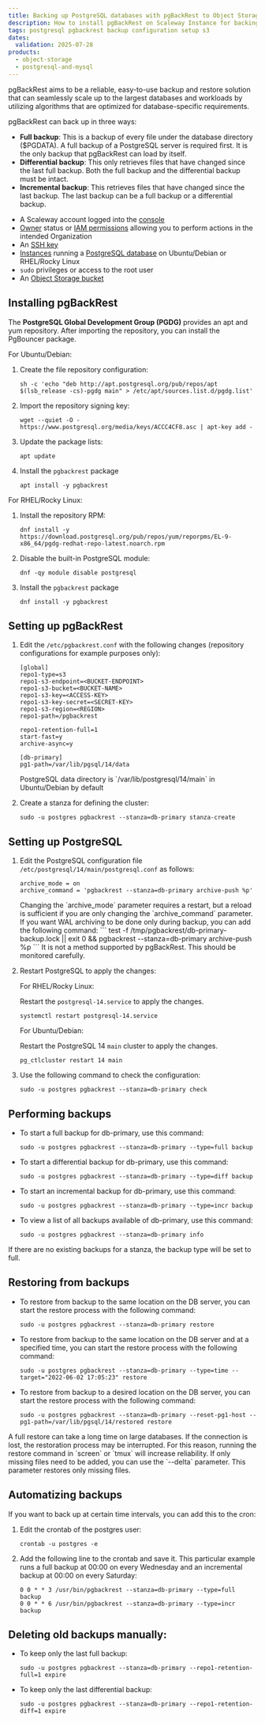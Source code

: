 ```yaml
---
title: Backing up PostgreSQL databases with pgBackRest to Object Storage
description: How to install pgBackRest on Scaleway Instance for backing up PostgreSQL databases to Object Storage
tags: postgresql pgbackrest backup configuration setup s3
dates:
  validation: 2025-07-28
products:
  - object-storage
  - postgresql-and-mysql
---
```



pgBackRest aims to be a reliable, easy-to-use backup and restore solution that can seamlessly scale up to the largest databases and workloads by utilizing algorithms that are optimized for database-specific requirements.

pgBackRest can back up in three ways:
- **Full backup**: This is a backup of every file under the database directory ($PGDATA). A full backup of a PostgreSQL server is required first. It is the only backup that pgBackRest can load by itself.
- **Differential backup**: This only retrieves files that have changed since the last full backup. Both the full backup and the differential backup must be intact.
- **Incremental backup**: This retrieves files that have changed since the last backup. The last backup can be a full backup or a differential backup.

<Requirements />

- A Scaleway account logged into the [console](https://console.scaleway.com)
- [Owner](/iam/concepts/#owner) status or [IAM permissions](/iam/concepts/#permission) allowing you to perform actions in the intended Organization
- An [SSH key](/organizations-and-projects/how-to/create-ssh-key/)
- [Instances](/instances/how-to/create-an-instance/) running a [PostgreSQL database](/tutorials/install-postgresql/) on Ubuntu/Debian or RHEL/Rocky Linux
- `sudo` privileges or access to the root user
- An [Object Storage bucket](/object-storage/quickstart/)

## Installing pgBackRest

The **PostgreSQL Global Development Group (PGDG)** provides an apt and yum repository. After importing the repository, you can install the PgBouncer package.

For Ubuntu/Debian:
1. Create the file repository configuration:
    ```
    sh -c 'echo "deb http://apt.postgresql.org/pub/repos/apt $(lsb_release -cs)-pgdg main" > /etc/apt/sources.list.d/pgdg.list'
    ```
2. Import the repository signing key:
    ```
    wget --quiet -O - https://www.postgresql.org/media/keys/ACCC4CF8.asc | apt-key add -
    ```
3. Update the package lists:
    ```
    apt update
    ```
4. Install the `pgbackrest` package
    ```
    apt install -y pgbackrest
    ```

For RHEL/Rocky Linux:
1. Install the repository RPM:
    ```
    dnf install -y https://download.postgresql.org/pub/repos/yum/reporpms/EL-9-x86_64/pgdg-redhat-repo-latest.noarch.rpm
    ```
2. Disable the built-in PostgreSQL module:
    ```
    dnf -qy module disable postgresql
    ```
3. Install the `pgbackrest` package
    ```
    dnf install -y pgbackrest
    ```

## Setting up pgBackRest

1. Edit the `/etc/pgbackrest.conf` with the following changes (repository configurations for example purposes only):
    ```
    [global]
    repo1-type=s3
    repo1-s3-endpoint=<BUCKET-ENDPOINT>
    repo1-s3-bucket=<BUCKET-NAME>
    repo1-s3-key=<ACCESS-KEY>
    repo1-s3-key-secret=<SECRET-KEY>
    repo1-s3-region=<REGION>
    repo1-path=/pgbackrest

    repo1-retention-full=1
    start-fast=y
    archive-async=y

    [db-primary]
    pg1-path=/var/lib/pgsql/14/data
    ```

    <Message type="note">
      PostgreSQL data directory is `/var/lib/postgresql/14/main` in Ubuntu/Debian by default
    </Message>
2. Create a stanza for defining the cluster:
    ```
    sudo -u postgres pgbackrest --stanza=db-primary stanza-create
    ```

## Setting up PostgreSQL

1. Edit the PostgreSQL configuration file `/etc/postgresql/14/main/postgresql.conf` as follows:
    ```
    archive_mode = on
    archive_command = 'pgbackrest --stanza=db-primary archive-push %p'
    ```

    <Message type="note">
      Changing the `archive_mode` parameter requires a restart, but a reload is sufficient if you are only changing the `archive_command` parameter.
    </Message>

    <Message type="note">
      If you want WAL archiving to be done only during backup, you can add the following command:
      ```
      test -f /tmp/pgbackrest/db-primary-backup.lock || exit 0 && pgbackrest --stanza=db-primary archive-push %p
      ```
      It is not a method supported by pgBackRest. This should be monitored carefully.
    </Message>
2. Restart PostgreSQL to apply the changes:

    For RHEL/Rocky Linux:

    Restart the `postgresql-14.service` to apply the changes.
    ```
    systemctl restart postgresql-14.service
    ```

    For Ubuntu/Debian:

    Restart the PostgreSQL 14 `main` cluster to apply the changes.
    ```
    pg_ctlcluster restart 14 main
    ```
3. Use the following command to check the configuration:
    ```
    sudo -u postgres pgbackrest --stanza=db-primary check
    ```

## Performing backups

- To start a full backup for db-primary, use this command:
    ```
    sudo -u postgres pgbackrest --stanza=db-primary --type=full backup
    ```
- To start a differential backup for db-primary, use this command:
    ```
    sudo -u postgres pgbackrest --stanza=db-primary --type=diff backup
    ```
- To start an incremental backup for db-primary, use this command:
    ```
    sudo -u postgres pgbackrest --stanza=db-primary --type=incr backup
    ```
- To view a list of all backups available of db-primary, use this command:
    ```
    sudo -u postgres pgbackrest --stanza=db-primary info
    ```

<Message type="note">
  If there are no existing backups for a stanza, the backup type will be set to full.
</Message>

## Restoring from backups

- To restore from backup to the same location on the DB server, you can start the restore process with the following command:
    ```
    sudo -u postgres pgbackrest --stanza=db-primary restore
    ```
- To restore from backup to the same location on the DB server and at a specified time, you can start the restore process with the following command:
    ```
    sudo -u postgres pgbackrest --stanza=db-primary --type=time --target="2022-06-02 17:05:23" restore
    ```
- To restore from backup to a desired location on the DB server, you can start the restore process with the following command:
    ```
    sudo -u postgres pgbackrest --stanza=db-primary --reset-pg1-host --pg1-path=/var/lib/pgsql/14/restored restore
    ```

<Message type="tip">
  A full restore can take a long time on large databases. If the connection is lost, the restoration process may be interrupted. For this reason, running the restore command in `screen` or `tmux` will increase reliability.
</Message>

<Message type="note">
  If only missing files need to be added, you can use the `--delta` parameter. This parameter restores only missing files.
</Message>

## Automatizing backups
If you want to back up at certain time intervals, you can add this to the cron:

1. Edit the crontab of the postgres user:
    ```
    crontab -u postgres -e
    ```
2. Add the following line to the crontab and save it. This particular example runs a full backup at 00:00 on every Wednesday and an incremental backup at 00:00 on every Saturday:
    ```
    0 0 * * 3 /usr/bin/pgbackrest --stanza=db-primary --type=full backup
    0 0 * * 6 /usr/bin/pgbackrest --stanza=db-primary --type=incr backup
    ```

## Deleting old backups manually:

- To keep only the last full backup:
    ```
    sudo -u postgres pgbackrest --stanza=db-primary --repo1-retention-full=1 expire
    ```
- To keep only the last differential backup:
    ```
    sudo -u postgres pgbackrest --stanza=db-primary --repo1-retention-diff=1 expire
    ```
<ClickableBanner
  productLogo="generic"
  title="Protect your databases with automated backups to Scaleway Object Storage."
  url="https://account.scaleway.com/register"
  label="Create your account"
/>